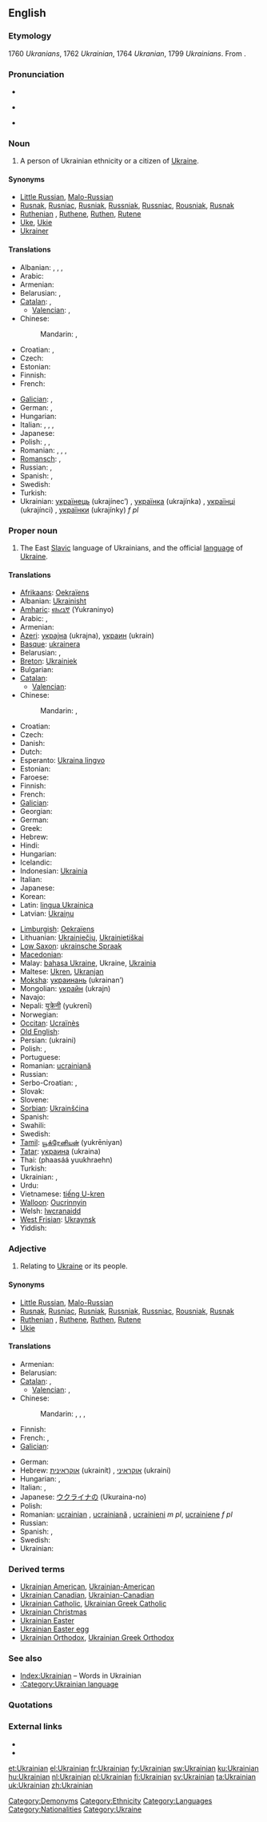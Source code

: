 {{interwiktionary|code=uk}}
==English==
{{wikipedia}}

===Etymology===
1760 ''Ukranians'', 1762 ''Ukrainian'', 1764 ''Ukranian'', 1799 ''Ukrainians''. From {{suffix|Ukraine|ian}}.

===Pronunciation===
* {{IPA|/juːˈkreiniən/}}
* {{audio|en-us-Ukrainian.ogg|Audio (US)}}
*: {{rhymes|eɪniən}}
* {{hyphenation|Ukrain|ian}}

===Noun===
{{en-noun|s}}

# {{countable}} A person of Ukrainian ethnicity or a citizen of [[Ukraine]].

====Synonyms====
* [[Little Russian]], [[Malo-Russian]] {{qualifier|obsolete}}
* [[Rusnak]], [[Rusniac]], [[Rusniak]], [[Russniak]], [[Russniac]], [[Rousniak]], [[Rusnak]] {{qualifier|archaic}}
* [[Ruthenian]] {{qualifier|historical}}, [[Ruthene]], [[Ruthen]], [[Rutene]] {{qualifier|archaic}}
* [[Uke]], [[Ukie]] {{qualifier|informal}}
* [[Ukrainer]] {{qualifier|obsolete|rare}}

====Translations====
{{trans-top|ethnic/citizen}}
* Albanian: {{t|sq|ukrainas|m}}, {{t|sq|ukrainase|f}}, {{t|sq|ukrainasë|m|p}}, {{t|sq|ukrainase|f|p}}
* Arabic: {{t|ar|أوكراني|m|tr='ukraaniy}}
* Armenian: {{t-|hy|ուկրաինացի|tr=ukrainac’i}}
* Belarusian: {{t|be|украінец|m|tr=ukraínec|xs=Belarusian}},  {{t|be|украінка|f|tr=ukraínka|xs=Belarusian}}
* [[Catalan]]: {{t-|ca|ucraïnès|m}}, {{t-|ca|ucraïnesa|f}}
** [[Valencian]]: {{t-|ca|ucraïnés|m}}, {{t-|ca|ucraïnesa|f}}
* Chinese:
*: Mandarin: {{t-|cmn|烏克蘭人|sc=Hani}}, {{t-|cmn|乌克兰人|tr=Wūkèlánrén|sc=Hani}}
* Croatian: {{t|hr|Ukrajinac|m}}, {{t|hr|Ukrajinka|f}}
* Czech: {{t-|cs|Ukrajinec|m}}
* Estonian: {{t-|et|ukrainlane}}
* Finnish: {{t+|fi|ukrainalainen}}
* French: {{t+|fr|Ukrainien|m}} {{t+|fr|Ukrainienne|f}}
{{trans-mid}}
* [[Galician]]: {{t+|gl|ucraíno|m|xs=Galician}}, {{t-|gl|ucraína|f|xs=Galician}}
* German: {{t+|de|Ukrainer|m}}, {{t+|de|Ukrainerin|f}}
* Hungarian: {{t|hu|ukrán}}
* Italian: {{t+|it|ucraino|m}}, {{t-|it|ucraina|f}}, {{t-|it|ucraini|m|p}}, {{t-|it|ucraine|f|p}}
* Japanese: {{t|ja|ウクライナ人|tr=Ukuraina-jin}}
* Polish: {{t+|pl|Ukrainiec|m}}, {{t|pl|Ukrainka|f}},
* Romanian: {{t|ro|ucrainian|m}}, {{t|ro|ucrainiancă|f}}, {{t|ro|ucrainieni|m|p}}, {{t|ro|ucrainience|f|p}}
* [[Romansch]]: {{t|rm|ucranais|m}}, {{t|rm|ucranaisa|f}}
* Russian: {{t+|ru|украинец|m|tr=ukraínec}}, {{t+|ru|украинка|f|tr=ukraínka}}
* Spanish: {{t+|es|ucraniano}}, {{t+|es|ucranio}}
* Swedish: {{t+|sv|ukrainsk}}
* Turkish: {{t+|tr|Ukraynalı}}
* Ukrainian: [[українець]] (ukrajínec’) {{m}}, [[українка]] (ukrajínka) {{f}}, [[українці]] (ukrajínci) {{p}}, [[українки]] (ukrajínky) ''f pl''
{{trans-bottom}}

===Proper noun===
{{en-proper noun}}

# The East [[Slavic]] language of Ukrainians, and the official [[language]] of [[Ukraine]].

====Translations====
{{trans-top|language}}
* [[Afrikaans]]: [[Oekraïens]]
* Albanian: [[Ukrainisht]]
* [[Amharic]]: [[ዩክረኒኛ]] (Yukraninyo)
* Arabic: {{t|ar|أوكرانية|f|tr='ukraníyya}},  {{t|ar|أوكراني|m|tr='ukraaniy}}
* Armenian: {{t-|hy|ուկրաիներեն|tr=ukraineren}}
* [[Azeri]]: [[украјна]] (ukrajna), [[украин]] (ukrain)
* [[Basque]]: [[ukrainera]]
* Belarusian: {{t|be|украінская|f|tr=ukraínskaja|xs=Belarusian}},  {{t|be|украінская мова|f|tr=ukraínskaja móva|xs=Belarusian}}
* [[Breton]]: [[Ukrainiek]]
* Bulgarian: {{t|bg|украински|m|tr=ukraínski}}
* [[Catalan]]: {{t-|ca|ucraïnès|m}}
** [[Valencian]]: {{t-|ca|ucraïnés|m}}
* Chinese:
*: Mandarin: {{t-|cmn|烏克蘭語|sc=Hani}}, {{t-|cmn|乌克兰语|tr=Wūkèlányǔ|sc=Hani}}
* Croatian: {{t|hr|ukrajinski}}
* Czech: {{t|cs|ukrajinština|f}}
* Danish: {{t|da|Ukrainsk}}
* Dutch: {{t+|nl|Oekraïens|n}}
* Esperanto: [[Ukraina lingvo]]
* Estonian: {{t-|et|ukraina}}
* Faroese: {{t|fo|Ukrainskt}}
* Finnish: {{t+|fi|ukraina}}
* French: {{t+|fr|ukrainien|m}}
* [[Galician]]: {{t+|gl|ucraíno|m|xs=Galician}}
* Georgian: {{t|ka|უკრაინული|tr=ukrainuli|sc=Geor|xs=Georgian}}
* German: {{t+|de|Ukrainisch|n}}
* Greek: {{t|el|Ουκρανικά|n|p|tr=Oukraniká}}
* Hebrew: {{t-|he|אוקראינית|f|alt=אוּקְרָאִינִית|tr=ukrainit}}
* Hindi: {{t|hi|यूक्रेनियन|tr=ukreniyan|xs=Hindi}}
* Hungarian: {{t+|hu|ukrán}}
* Icelandic: {{t|is|Úkraínska}}
* Indonesian: [[Ukrainia]]
* Italian: {{t+|it|ucraino|m}}
* Japanese: {{t+|ja|ウクライナ語|tr=Ukuraina-go}}
* Korean: {{t+|ko|우크라이나어|tr=Ukeuraina-eo|sc=Hang}}
* Latin: [[lingua Ukrainica]]
* Latvian: [[Ukraiņu]]
{{trans-mid}}
* [[Limburgish]]: [[Oekraïens]]
* Lithuanian: [[Ukrainiečių]], [[Ukrainietiškai]]
* [[Low Saxon]]: [[ukrainsche Spraak]]
* [[Macedonian]]: {{t|mk|украински|m|tr=ukraínski}}
* Malay: [[bahasa Ukraine]], Ukraine, [[Ukrainia]]
* Maltese: [[Ukren]], [[Ukranjan]]
* [[Moksha]]: [[украинань]] (ukrainan’)
* Mongolian: [[украйн]] (ukrajn)
* Navajo: {{tø|nv|Yóókwein bizaad}}
* Nepali: [[युक्रेनी]] (yukrenī)
* Norwegian: {{t+|no|ukrainsk}}
* [[Occitan]]: [[Ucraïnès]]
* [[Old English]]: {{IPAchar|[[Ūcrægnisc sprǣc]]}}
* Persian: {{fa-Arab|[[اوکراینی]]}} (ukraini)
* Polish: {{t|pl|język ukraiński|m}},  {{t+|pl|ukraiński|m}}
* Portuguese: {{t+|pt|ucraniano}}
* Romanian: [[ucrainiană]] {{f}}
* Russian: {{t+|ru|украинский|m|tr=ukraínskij}}
* Serbo-Croatian: {{t|sh|украински|m|sc=Cyrl|xs=Serbo-Croatian}},  {{t|sh|ukrainski|m|xs=Serbo-Croatian}}
* Slovak: {{t+|sk|Ukrajinčina}}
* Slovene: {{t+|sl|Ukrajinščina}}
* [[Sorbian]]: [[Ukrainšćina]]
* Spanish: {{t+|es|ucraniano}}
* Swahili: {{t|sw|Kiukrania|xs=Swahili}}
* Swedish: {{t+|sv|ukrainska}}
* [[Tamil]]: [[யூக்ரேனியன்]] (yukrēniyan)
* [[Tatar]]: [[украина]] (ukraina)
* Thai: {{Thai|[[ภาษายูเครน]]}} (phaasáá yuukhraehn)
* Turkish: {{t+|tr|Ukraynaca}}
* Ukrainian: {{t|uk|українська|f|tr=ukrajíns’ka|xs=Ukrainian}}, {{t+|uk|українська мова|f|tr=ukrajíns’ka móva|xs=Ukrainian}}
* Urdu: {{t|ur|یُوکراینی|tr=yukreni|xs=Urdu}}
* Vietnamese: [[tiếng U-kren]]
* [[Walloon]]: [[Oucrinnyin]]
* Welsh: [[Iwcranaidd]]
* [[West Frisian]]: [[Ukraynsk]]
* Yiddish: {{t|yi|אוקרײַניש|n|tr=ukraínisch|sc=Hebr|xs=Yiddish}}
{{trans-bottom}}

===Adjective===
{{en-adj|-}}

# Relating to [[Ukraine]] or its people.

====Synonyms====
* [[Little Russian]], [[Malo-Russian]] {{qualifier|obsolete}}
* [[Rusnak]], [[Rusniac]], [[Rusniak]], [[Russniak]], [[Russniac]], [[Rousniak]], [[Rusnak]] {{qualifier|archaic}}
* [[Ruthenian]] {{qualifier|historical}}, [[Ruthene]], [[Ruthen]], [[Rutene]] {{qualifier|archaic}}
* [[Ukie]] {{qualifier|informal}}

====Translations====
{{trans-top|relating to Ukraine or its people}}
* Armenian: {{t-|hy|ուկրաինական|tr=ukrainakan}}
* Belarusian: {{t|be|украінскі|tr=ukraínski|xs=Belarusian}}
* [[Catalan]]: {{t-|ca|ucraïnès|m}}, {{t-|ca|ucraïnesa|f}}
** [[Valencian]]: {{t-|ca|ucraïnés|m}}, {{t-|ca|ucraïnesa|f}}
* Chinese:
*: Mandarin: {{qualifier|relating to Ukraine}} {{t-|cmn|烏克蘭|alt=烏克蘭的|sc=Hani}}, {{t-|cmn|乌克兰|alt=乌克兰的|tr=Wūkèlán de|sc=Hani}}, {{qualifier|relating to its people}} {{t-|cmn|烏克蘭人|alt=烏克蘭人的|sc=Hani}}, {{t-|cmn|乌克兰人|alt=乌克兰人的|tr=Wūkèlánrén de|sc=Hani}}
* Finnish: {{t+|fi|ukrainalainen}}
* French: {{t+|fr|ukrainien|m}}, {{t+|fr|ukrainienne|f}}
* [[Galician]]: {{t+|gl|ucraíno|xs=Galician}}
{{trans-mid}}
* German: {{t+|de|ukrainisch}}
* Hebrew: [[אוקראינית]] (ukrainít) {{f}}, [[אוקראיני]] (ukraini) {{m}}
* Hungarian: {{t|hu|ukrajnai}}, {{t|hu|ukrán}}
* Italian: {{t+|it|ucraino|m}}, {{t-|it|ucraina|f}}
* Japanese: [[ウクライナの]] (Ukuraina-no)
* Polish: {{t+|pl|ukraiński|m}}
* Romanian: [[ucrainian]] {{m}}, [[ucrainiană]] {{f}}, [[ucrainieni]] ''m pl'', [[ucrainiene]] ''f pl''
* Russian: {{t+|ru|украинский|tr=ukraínskij}}
* Spanish: {{t+|es|ucraniano}}, {{t+|es|ucranio}}
* Swedish: {{t+|sv|ukrainsk}}
* Ukrainian: {{t|uk|український|tr=ukrajíns’kyj|sc=Cyrl}}
{{trans-bottom}}

===Derived terms===
* [[Ukrainian American]], [[Ukrainian-American]]
* [[Ukrainian Canadian]], [[Ukrainian-Canadian]]
* [[Ukrainian Catholic]], [[Ukrainian Greek Catholic]]
* [[Ukrainian Christmas]]
* [[Ukrainian Easter]]
* [[Ukrainian Easter egg]]
* [[Ukrainian Orthodox]], [[Ukrainian Greek Orthodox]]

===See also===
* [[Index:Ukrainian]] – Words in Ukrainian
* [[:Category:Ukrainian language]]

===Quotations===
{{seeCites|Ukraine}}

===External links===
* {{ISO 639|link=Ethnologue|1code=uk|code=ukr}}
* {{websters-online}}

[[Category:Demonyms]]
[[Category:Ethnicity]]
[[Category:Languages]]
[[Category:Nationalities]]
[[Category:Ukraine]]

[[et:Ukrainian]]
[[el:Ukrainian]]
[[fr:Ukrainian]]
[[fy:Ukrainian]]
[[sw:Ukrainian]]
[[ku:Ukrainian]]
[[hu:Ukrainian]]
[[nl:Ukrainian]]
[[pl:Ukrainian]]
[[fi:Ukrainian]]
[[sv:Ukrainian]]
[[ta:Ukrainian]]
[[uk:Ukrainian]]
[[zh:Ukrainian]]